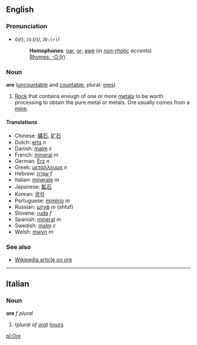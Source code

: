 ==English==
===Pronunciation===
*ô(r), /ɔː(r)/, /<tt>O:(r)</tt>/
*:'''Homophones''': [[oar]], [[or]]; [[awe]] (''in [[non-rhotic]] accents'')
*:[[Rhymes:English:-O:(r)|Rhymes: -O:(r)]]

===Noun===
'''ore''' ([[uncountable]] and [[countable]], plural: [[ores]])

#[[Rock]] that contains enough of one or more [[metal]]s to be worth processing to obtain the pure metal or metals. Ore usually comes from a [[mine]].

====Translations====
*Chinese: [[礦石]], [[矿石]]
*Dutch: [[erts]] ''n''
*Danish: [[malm]] ''c''
*French: [[minerai]] ''m''
*German: [[Erz]] ''n''
*Greek: [[μετάλλευμα]] ''n''
*Hebrew: [[עפרה|עַפְרָה]] ''f''
*Italian: [[minerale]] ''m''
*Japanese: [[鉱石]]
*Korean: [[광석]]
*Portuguese: [[minério]] ''m''
*Russian: [[штуф]] ''m'' (shtuf)
*Slovene: [[ruda]] ''f''
*Spanish: [[mineral]] ''m''
*Swedish: [[malm]] ''c''
*Welsh: [[mwyn]] ''m''

===See also===
*[[w:Ore|Wikipedia article on ore]]

----

==Italian==
===Noun===
'''ore''' ''f plural''

# (''plural of [[ora]]'') [[hours]]

[[pl:Ore]]